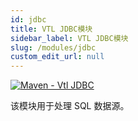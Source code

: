 ```yaml
---
id: jdbc
title: VTL JDBC模块
sidebar_label: VTL JDBC模块
slug: /modules/jdbc
custom_edit_url: null
---
```


[![Maven - Vtl JDBC](https://maven-badges.herokuapp.com/maven-central/fr.insee.trevas/vtl-jdbc/badge.svg)](https://maven-badges.herokuapp.com/maven-central/fr.insee.trevas/vtl-jdbc)

该模块用于处理 SQL 数据源。
